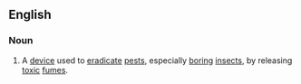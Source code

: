 ==English==

===Noun===
{{en-noun}}

# A [[device]] used to [[eradicate]] [[pest]]s, especially [[bore|boring]] [[insect]]s, by releasing [[toxic]] [[fume]]s.